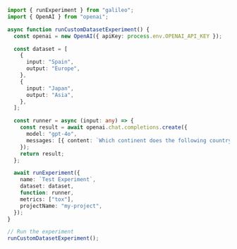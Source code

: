 ```typescript TypeScript
import { runExperiment } from "galileo";
import { OpenAI } from "openai";

async function runCustomDatasetExperiment() {
  const openai = new OpenAI({ apiKey: process.env.OPENAI_API_KEY });

  const dataset = [
    {
      input: "Spain",
      output: "Europe",
    },
    {
      input: "Japan",
      output: "Asia",
    },
  ];

  const runner = async (input: any) => {
    const result = await openai.chat.completions.create({
      model: "gpt-4o",
      messages: [{ content: `Which continent does the following country belong to ${input["input"]}!`, role: "user" }],
    });
    return result;
  };

  await runExperiment({
    name: `Test Experiment`,
    dataset: dataset,
    function: runner,
    metrics: ["tox"],
    projectName: "my-project",
  });
}

// Run the experiment
runCustomDatasetExperiment();
```
